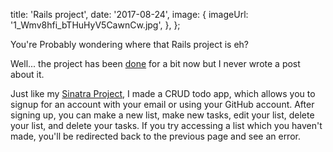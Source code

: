 
  title: 'Rails project',
  date: '2017-08-24',
  image: {
    imageUrl: '1_Wmv8hfi_bTHuHyV5CawnCw.jpg',
  },
};


You're Probably wondering where that Rails project is eh?

Well... the project has been [done](https://github.com/mcansh/rails-project) for
a bit now but I never wrote a post about it.

Just like my [Sinatra Project](/sinatra-project), I made a CRUD todo app, which
allows you to signup for an account with your email or using your GitHub
account. After signing up, you can make a new list, make new tasks, edit your
list, delete your list, and delete your tasks. If you try accessing a list which
you haven't made, you'll be redirected back to the previous page and see an
error.

